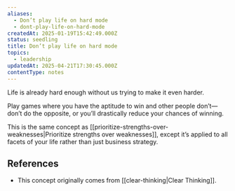 ```yaml
---
aliases:
  - Don’t play life on hard mode
  - dont-play-life-on-hard-mode
createdAt: 2025-01-19T15:42:49.000Z
status: seedling
title: Don’t play life on hard mode
topics:
  - leadership
updatedAt: 2025-04-21T17:30:45.000Z
contentType: notes
---
```

Life is already hard enough without us trying to make it even harder.

Play games where you have the aptitude to win and other people don’t—don’t do the opposite, or you’ll drastically reduce your chances of winning.

This is the same concept as [[prioritize-strengths-over-weaknesses|Prioritize strengths over weaknesses]], except it’s applied to all facets of your life rather than just business strategy.

## References

- This concept originally comes from [[clear-thinking|Clear Thinking]].
